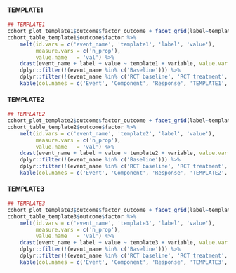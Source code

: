 #### TEMPLATE1
```r
## TEMPLATE1
cohort_plot_template1$outcome$factor_outcome + facet_grid(label~template1)
cohort_table_template1$outcome$factor %>%
    melt(id.vars = c('event_name', 'template1', 'label', 'value'),
         measure.vars = c('n_prop'),
         value.name   = 'val') %>%
    dcast(event_name + label + value ~ template1 + variable, value.var = 'val') %>%
    dplyr::filter(!(event_name %in% c('Baseline'))) %>%
    dplyr::filter(!(event_name %in% c('RCT baseline', 'RCT treatment', 'RCT 6 weeks', 'RCT 6 months'))) %>%
    kable(col.names = c('Event', 'Component', 'Response', 'TEMPLATE1', 'No TEMPLATE1', 'Missing TEMPLATE1'))

```

#### TEMPLATE2
```r
## TEMPLATE2
cohort_plot_template2$outcome$factor_outcome + facet_grid(label~template2)
cohort_table_template2$outcome$factor %>%
    melt(id.vars = c('event_name', 'template2', 'label', 'value'),
         measure.vars = c('n_prop'),
         value.name   = 'val') %>%
    dcast(event_name + label + value ~ template2 + variable, value.var = 'val') %>%
    dplyr::filter(!(event_name %in% c('Baseline'))) %>%
    dplyr::filter(!(event_name %in% c('RCT baseline', 'RCT treatment', 'RCT 6 weeks', 'RCT 6 months'))) %>%
    kable(col.names = c('Event', 'Component', 'Response', 'TEMPLATE2', 'No TEMPLATE2', 'Missing TEMPLATE2'))

```

#### TEMPLATE3
```r
## TEMPLATE3
cohort_plot_template3$outcome$factor_outcome + facet_grid(label~template3)
cohort_table_template3$outcome$factor %>%
    melt(id.vars = c('event_name', 'template3', 'label', 'value'),
         measure.vars = c('n_prop'),
         value.name   = 'val') %>%
    dcast(event_name + label + value ~ template3 + variable, value.var = 'val') %>%
    dplyr::filter(!(event_name %in% c('Baseline'))) %>%
    dplyr::filter(!(event_name %in% c('RCT baseline', 'RCT treatment', 'RCT 6 weeks', 'RCT 6 months'))) %>%
    kable(col.names = c('Event', 'Component', 'Response', 'TEMPLATE3', 'No TEMPLATE3', 'Missing TEMPLATE3'))

```
